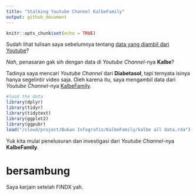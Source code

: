 ```yaml
---
title: "Stalking Youtube Channel KalbeFamily"
output: github_document
---
```


```r
knitr::opts_chunk$set(echo = TRUE)
```

Sudah lihat tulisan saya sebelumnya tentang [data yang diambil dari Youtube](https://ikanx101.github.io/blog/blog-posting-sunyi/)?

_Nah_, penasaran gak sih dengan data di _Youtube Channel_-nya __Kalbe__?

Tadinya saya mencari _Youtube Channel_ dari __Diabetasol__, tapi ternyata isinya hanya segelintir video saja. Oleh karena itu, saya mengambil data dari _Youtube Channel_-nya [KalbeFamily](https://www.youtube.com/user/KalbeFamily).

```r
#load the data
library(dplyr)
library(tidyr)
library(tidytext)
library(ggplot2)
library(ggpubr)
load("/cloud/project/Bukan Infografis/KalbeFamily/kalbe all data.rda")
```

Yuk kita mulai penelusuran dan investigasi dari _Youtube Channel_-nya __KalbeFamily__.

# __bersambung__

Saya kerjain setelah FINDX yah.